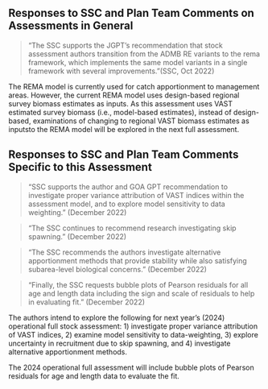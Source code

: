 ## Responses to SSC and Plan Team Comments on Assessments in General


> “The SSC supports the JGPT’s recommendation that stock assessment authors transition from the ADMB RE variants to the rema framework, which implements the same model variants in a single framework with several improvements.”(SSC, Oct 2022)  

The REMA model is currently used for catch apportionment to management areas. However, the current REMA model uses design-based regional survey biomass estimates as inputs. As this assessment uses VAST estimated survey biomass (i.e., model-based estimates), instead of design-based, examinations of changing to regional VAST biomass estimates as inputsto the REMA model will be explored in the next full assessment.

## Responses to SSC and Plan Team Comments Specific to this Assessment


> "SSC supports the author and GOA GPT recommendation to investigate proper variance attribution of VAST indices within the assessment model, and to explore model sensitivity to data weighting." (December 2022)

> "The SSC continues to recommend research investigating skip spawning." (December 2022)

> "The SSC recommends the authors investigate alternative apportionment methods that provide stability while also satisfying subarea-level biological concerns." (December 2022)

> "Finally, the SSC requests bubble plots of Pearson residuals for all age and length data including the sign and scale of residuals to help in evaluating fit." (December 2022)

The authors intend to explore the following for next year's (2024) operational full stock assessment: 1) investigate proper variance attribution of VAST indices, 2) examine model sensitivity to data-weighting, 3) explore uncertainty in recruitment due to skip spawning, and 4) investigate alternative apportionment methods. 

The 2024 operational full assessment will include bubble plots of Pearson residuals for age and length data to evaluate the fit.

